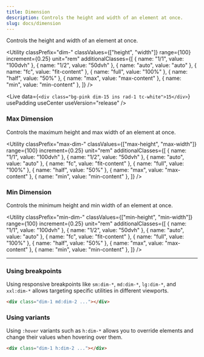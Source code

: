 ```yaml
---
title: Dimension
description: Controls the height and width of an element at once.
slug: docs/dimension
---
```


Controls the height and width of an element at once.

<Utility
  classPrefix="dim-"
  classValues={["height", "width"]}
  range={100}
  increment={0.25}
  unit="rem"
  additionalClasses={[
    { name: "1/1", value: "100dvh" },
    { name: "1/2", value: "50dvh" },
    { name: "auto", value: "auto" },
    { name: "fc", value: "fit-content" },
    { name: "full", value: "100%" },
    { name: "half", value: "50%" },
    { name: "max", value: "max-content" },
    { name: "min", value: "min-content" },
  ]}
/>

<Live
  data={`<div class="bg-pink dim-15 ins rad-1 tc-white">15</div>`}
  usePadding
  useCenter
  useVersion="release"
/>

### Max Dimension

Controls the maximum height and max width of an element at once.

<Utility
  classPrefix="max-dim-"
  classValues={["max-height", "max-width"]}
  range={100}
  increment={0.25}
  unit="rem"
  additionalClasses={[
    { name: "1/1", value: "100dvh" },
    { name: "1/2", value: "50dvh" },
    { name: "auto", value: "auto" },
    { name: "fc", value: "fit-content" },
    { name: "full", value: "100%" },
    { name: "half", value: "50%" },
    { name: "max", value: "max-content" },
    { name: "min", value: "min-content" },
  ]}
/>

### Min Dimension

Controls the minimum height and min width of an element at once.

<Utility
  classPrefix="min-dim-"
  classValues={["min-height", "min-width"]}
  range={100}
  increment={0.25}
  unit="rem"
  additionalClasses={[
    { name: "1/1", value: "100dvh" },
    { name: "1/2", value: "50dvh" },
    { name: "auto", value: "auto" },
    { name: "fc", value: "fit-content" },
    { name: "full", value: "100%" },
    { name: "half", value: "50%" },
    { name: "max", value: "max-content" },
    { name: "min", value: "min-content" },
  ]}
/>

---

### Using breakpoints

Using responsive breakpoints like `sm:dim-*`, `md:dim-*`, `lg:dim-*`, and `xxl:dim-*` allows targeting specific utilities in different viewports.

```html "md:dim-2"
<div class="dim-1 md:dim-2 ..."></div>
```

### Using variants

Using `:hover` variants such as `h:dim-*` allows you to override elements and change their values when hovering over them.

```html "h:dim-2"
<div class="dim-1 h:dim-2 ..."></div>
```
